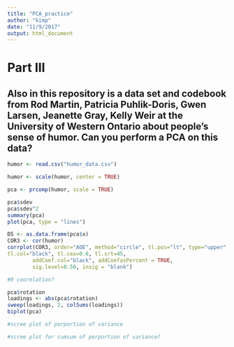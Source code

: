 ```yaml
---
title: "PCA_practice"
author: "kimp"
date: "11/9/2017"
output: html_document
---
```


# Part III  
## Also in this repository is a data set and codebook from Rod Martin, Patricia Puhlik-Doris, Gwen Larsen, Jeanette Gray, Kelly Weir at the University of Western Ontario about people's sense of humor. Can you perform a PCA on this data?

```r
humor <- read.csv("humor_data.csv")
```

```r
humor <- scale(humor, center = TRUE)
```

```r
pca <- prcomp(humor, scale = TRUE)
```

```r
pca$sdev
pca$sdev^2
summary(pca)
plot(pca, type = "lines")
```

```r
D5 <- as.data.frame(pca$x)
COR3 <- cor(humor)
corrplot(COR3, order="AOE", method="circle", tl.pos="lt", type="upper",        
tl.col="black", tl.cex=0.6, tl.srt=45,  
        addCoef.col="black", addCoefasPercent = TRUE,
        sig.level=0.50, insig = "blank")

#0 coorelation?
```

```r
pca$rotation
loadings <- abs(pca$rotation)
sweep(loadings, 2, colSums(loadings))
biplot(pca)
```

```r
#scree plot of porportion of variance
```

```r
#scree plot for cumsum of porportion of variance?
```

